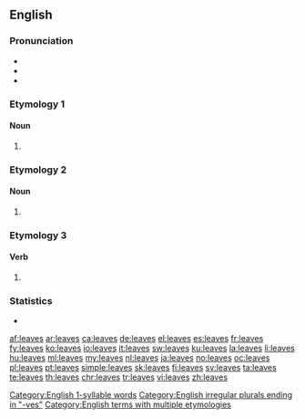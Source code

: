 ==English==

===Pronunciation===
* {{rhymes|iːvz|lang=en}}
* {{IPA|/liːvz/|lang=en}}
* {{audio|en-us-leaves.ogg|Audio (US)|lang=en}}
[[Category:English 1-syllable words]]

===Etymology 1===

====Noun====
{{head|en|noun plural form}}

# {{plural of|leaf|lang=en}}

===Etymology 2===

====Noun====
{{head|en|noun plural form}}

# {{plural of|leave|lang=en}}

===Etymology 3===

====Verb====
{{head|en|verb form}}

# {{en-third-person singular of|leave}}

===Statistics===
* {{rank|trust|perfectly|fixed|851|leaves|chair|date|summer}}

[[Category:English irregular plurals ending in "-ves"]]
[[Category:English terms with multiple etymologies]]

[[af:leaves]]
[[ar:leaves]]
[[ca:leaves]]
[[de:leaves]]
[[el:leaves]]
[[es:leaves]]
[[fr:leaves]]
[[fy:leaves]]
[[ko:leaves]]
[[io:leaves]]
[[it:leaves]]
[[sw:leaves]]
[[ku:leaves]]
[[la:leaves]]
[[li:leaves]]
[[hu:leaves]]
[[ml:leaves]]
[[my:leaves]]
[[nl:leaves]]
[[ja:leaves]]
[[no:leaves]]
[[oc:leaves]]
[[pl:leaves]]
[[pt:leaves]]
[[simple:leaves]]
[[sk:leaves]]
[[fi:leaves]]
[[sv:leaves]]
[[ta:leaves]]
[[te:leaves]]
[[th:leaves]]
[[chr:leaves]]
[[tr:leaves]]
[[vi:leaves]]
[[zh:leaves]]